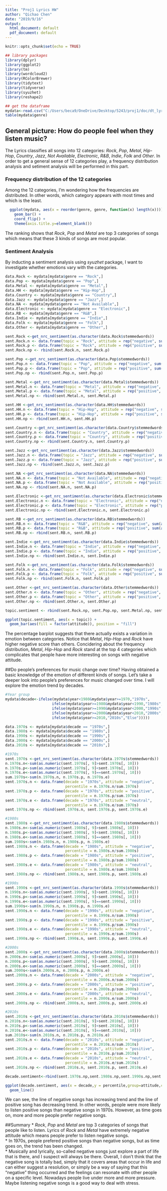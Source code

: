 ---
title: "Proj1 Lyrics HW"
author: "Qichao Chen"
date: "2019/9/16"
output:
  html_document: default
  pdf_document: default
---

```{r setup, include=FALSE}
knitr::opts_chunk$set(echo = TRUE)
```

```{r echo=FALSE, message=FALSE,warning=FALSE}
## library packages
library(dplyr)
library(ggplot2)
library(tm)
library(wordcloud2)
library(RColorBrewer)
library(tidytext)
library(tidyverse)
library(syuzhet)
library(reshape2)
```

```{r}
## get the dataframe
mydata<-read.csv("C:/Users/beca9/OneDrive/Desktop/5243/proj1/doc/dt_lyrics.csv")
table(mydata$genre)
```

## General picture: How do people feel when they listen music?
The Lyrics classifies all songs into 12 categories: *Rock*, *Pop*, *Metal*, *Hip-Hop*, *Country*, *Jazz*, *Not Available*, *Electronic*, *R&B*, *Indie*, *Folk* and *Other*. In order to get a general sense of 12 categories play, a frequency distribution analysis and setiment analysis will be performed in this part. 

### Frequency distribution of the 12 categories
Among the 12 categories, I'm wondering how the frequencies are distributed. In other words, which category appears with most times and which is the least.

```{r echo=FALSE, echo=FALSE, out.width="80%", fig.align='center'}

  ggplot(mydata, aes(x = reorder(genre, genre, function(x) length(x)))) + 
    geom_bar() + 
    coord_flip() +
    theme(axis.title.y=element_blank())
```

The ranking shows that *Rock*, *Pop* and *Metal* are top 3 categories of songs which means that these 3 kinds of songs are most popular.
  
### Sentiment Analysis 
By inducting a sentiment analysis using *syuzhet* package, I want to investigate whether emotions vary with the categories. 

```{r warning=FALSE, echo=FALSE, out.width="80%", fig.align='center'}
data.Rock <- mydata[mydata$genre == "Rock",]
data.Pop <- mydata[mydata$genre == "Pop",]
data.Metal <- mydata[mydata$genre == "Metal",]
data.HH <- mydata[mydata$genre == "Hip-Hop",]
data.Country <- mydata[mydata$genre == "Country",]
data.Jazz <- mydata[mydata$genre == "Jazz",]
data.NA <- mydata[mydata$genre == "Not Available",]
data.Electronic <- mydata[mydata$genre == "Electronic",]
data.RB <- mydata[mydata$genre == "R&B",]
data.Indie <- mydata[mydata$genre == "Indie",]
data.Folk <- mydata[mydata$genre == "Folk",]
data.Other <- mydata[mydata$genre == "Other",]

sent.Rock <-get_nrc_sentiment(as.character(data.Rock$stemmedwords))
sent.Rock.n <- data.frame(topic = "Rock", attitude = rep("negative", sum(as.numeric(sent.Rock[, 9]>=sent.Rock[, 10]))))
sent.Rock.p <- data.frame(topic = "Rock", attitude = rep("positive", sum(as.numeric(sent.Rock[, 9]<=sent.Rock[, 10]))))
sent.Rock.np <- rbind(sent.Rock.n, sent.Rock.p)

sent.Pop <-get_nrc_sentiment(as.character(data.Pop$stemmedwords))
sent.Pop.n <- data.frame(topic = "Pop", attitude = rep("negative", sum(as.numeric(sent.Pop[, 9]>=sent.Pop[, 10]))))
sent.Pop.p <- data.frame(topic = "Pop", attitude = rep("positive", sum(as.numeric(sent.Pop[, 9]<=sent.Pop[, 10]))))
sent.Pop.np <- rbind(sent.Pop.n, sent.Pop.p)

sent.Metal <-get_nrc_sentiment(as.character(data.Metal$stemmedwords))
sent.Metal.n <- data.frame(topic = "Metal", attitude = rep("negative", sum(as.numeric(sent.Metal[, 9]>=sent.Metal[, 10]))))
sent.Metal.p <- data.frame(topic = "Metal", attitude = rep("positive", sum(as.numeric(sent.Metal[, 9]<=sent.Metal[, 10]))))
sent.Metal.np <- rbind(sent.Metal.n, sent.Metal.p)

sent.HH <-get_nrc_sentiment(as.character(data.HH$stemmedwords))
sent.HH.n <- data.frame(topic = "Hip-Hop", attitude = rep("negative", sum(as.numeric(sent.HH[, 9]>=sent.HH[, 10]))))
sent.HH.p <- data.frame(topic = "Hip-Hop", attitude = rep("positive", sum(as.numeric(sent.HH[, 9]<=sent.HH[, 10]))))
sent.HH.np <- rbind(sent.HH.n, sent.HH.p)

sent.Country <-get_nrc_sentiment(as.character(data.Country$stemmedwords))
sent.Country.n <- data.frame(topic = "Country", attitude = rep("negative", sum(as.numeric(sent.Country[, 9]>=sent.Country[, 10]))))
sent.Country.p <- data.frame(topic = "Country", attitude = rep("positive", sum(as.numeric(sent.Country[, 9]<=sent.Country[, 10]))))
sent.Country.np <- rbind(sent.Country.n, sent.Country.p)

sent.Jazz <-get_nrc_sentiment(as.character(data.Jazz$stemmedwords))
sent.Jazz.n <- data.frame(topic = "Jazz", attitude = rep("negative", sum(as.numeric(sent.Jazz[, 9]>=sent.Jazz[, 10]))))
sent.Jazz.p <- data.frame(topic = "Jazz", attitude = rep("positive", sum(as.numeric(sent.Jazz[, 9]<=sent.Jazz[, 10]))))
sent.Jazz.np <- rbind(sent.Jazz.n, sent.Jazz.p)

sent.NA <-get_nrc_sentiment(as.character(data.NA$stemmedwords))
sent.NA.n <- data.frame(topic = "Not Available", attitude = rep("negative", sum(as.numeric(sent.NA[, 9]>=sent.NA[, 10]))))
sent.NA.p <- data.frame(topic = "Not Available", attitude = rep("positive", sum(as.numeric(sent.NA[, 9]<=sent.NA[, 10]))))
sent.NA.np <- rbind(sent.NA.n, sent.NA.p)

sent.Electronic <-get_nrc_sentiment(as.character(data.Electronic$stemmedwords))
sent.Electronic.n <- data.frame(topic = "Electronic", attitude = rep("negative", sum(as.numeric(sent.Electronic[, 9]>=sent.Electronic[, 10]))))
sent.Electronic.p <- data.frame(topic = "Electronic", attitude = rep("positive", sum(as.numeric(sent.Electronic[, 9]<=sent.Electronic[, 10]))))
sent.Electronic.np <- rbind(sent.Electronic.n, sent.Electronic.p)

sent.RB <-get_nrc_sentiment(as.character(data.RB$stemmedwords))
sent.RB.n <- data.frame(topic = "R&B", attitude = rep("negative", sum(as.numeric(sent.RB[, 9]>=sent.RB[, 10]))))
sent.RB.p <- data.frame(topic = "R&B", attitude = rep("positive", sum(as.numeric(sent.RB[, 9]<=sent.RB[, 10]))))
sent.RB.np <- rbind(sent.RB.n, sent.RB.p)

sent.Indie <-get_nrc_sentiment(as.character(data.Indie$stemmedwords))
sent.Indie.n <- data.frame(topic = "Indie", attitude = rep("negative", sum(as.numeric(sent.Indie[, 9]>=sent.Indie[, 10]))))
sent.Indie.p <- data.frame(topic = "Indie", attitude = rep("positive", sum(as.numeric(sent.Indie[, 9]<=sent.Indie[, 10]))))
sent.Indie.np <- rbind(sent.Indie.n, sent.Indie.p)

sent.Folk <-get_nrc_sentiment(as.character(data.Folk$stemmedwords))
sent.Folk.n <- data.frame(topic = "Folk", attitude = rep("negative", sum(as.numeric(sent.Folk[, 9]>=sent.Folk[, 10]))))
sent.Folk.p <- data.frame(topic = "Folk", attitude = rep("positive", sum(as.numeric(sent.Folk[, 9]<=sent.Folk[, 10]))))
sent.Folk.np <- rbind(sent.Folk.n, sent.Folk.p)

sent.Other <-get_nrc_sentiment(as.character(data.Other$stemmedwords))
sent.Other.n <- data.frame(topic = "Other", attitude = rep("negative", sum(as.numeric(sent.Other[, 9]>=sent.Other[, 10]))))
sent.Other.p <- data.frame(topic = "Other", attitude = rep("positive", sum(as.numeric(sent.Other[, 9]<=sent.Other[, 10]))))
sent.Other.np <- rbind(sent.Other.n, sent.Other.p)

topic.sentiment <- rbind(sent.Rock.np, sent.Pop.np, sent.Metal.np, sent.HH.np, sent.Country.np, sent.Jazz.np, sent.NA.np, sent.Electronic.np, sent.RB.np, sent.Indie.np, sent.Folk.np, sent.Other.np)

ggplot(topic.sentiment, aes(x = topic)) +
  geom_bar(aes(fill = factor(attitude)), position = "fill")

```

The percentage barplot suggests that there actually exists a variation in emotion between categories. Notice that *Metal*, *Hip-Hop* and *Rock* have higher negative score than others. Concidering about the frequency distribution, *Metal*, *Hip-Hop* and *Rock* stand at the top 4 categories which complicates that people have more interesting on songs with negative attitude.

##Do people's preferences for music change over time?
Having obtained a basic knowledge of the emotion of different kinds of songs. Let's take a deeper look into people's preferences for music changed over time. I will explore the emotion trend by decades.

```{r warning=FALSE, echo=FALSE, out.width="80%", fig.align='center'}
#Year group
mydata$decade<-ifelse(mydata$year<1980&mydata$year>=1970,"1970s",
                     ifelse(mydata$year>=1980&mydata$year<1990,"1980s",
                     ifelse(mydata$year>=1990&mydata$year<2000,"1990s",
                     ifelse(mydata$year>=2000&mydata$year<2010,"2000s",
                     ifelse(mydata$year>=2010,"2010s","Else")))))

data.1970s <- mydata[mydata$decade == "1970s",]
data.1980s <- mydata[mydata$decade == "1980s",]
data.1990s <- mydata[mydata$decade == "1990s",]
data.2000s <- mydata[mydata$decade == "2000s",]
data.2010s <- mydata[mydata$decade == "2010s",]

#1970s
sent.1970s <-get_nrc_sentiment(as.character(data.1970s$stemmedwords))
n.1970s.n<-sum(as.numeric(sent.1970s[, 9]>sent.1970s[, 10]))
n.1970s.p<-sum(as.numeric(sent.1970s[, 9]<sent.1970s[, 10]))
n.1970s.e<-sum(as.numeric(sent.1970s[, 9]==sent.1970s[, 10]))
sum.1970s<-sum(n.1970s.n, n.1970s.p, n.1970s.e)
sent.1970s.n <- data.frame(decade = "1970s", attitude = "negative", 
                           percentile = n.1970s.n/sum.1970s)
sent.1970s.p <- data.frame(decade = "1970s", attitude = "positive", 
                           percentile = n.1970s.p/sum.1970s)
sent.1970s.e <- data.frame(decade = "1970s", attitude = "neutral", 
                           percentile = n.1970s.e/sum.1970s)
sent.1970s.np <- rbind(sent.1970s.n, sent.1970s.p, sent.1970s.e)

#1980s
sent.1980s <-get_nrc_sentiment(as.character(data.1980s$stemmedwords))
n.1980s.n<-sum(as.numeric(sent.1980s[, 9]>sent.1980s[, 10]))
n.1980s.p<-sum(as.numeric(sent.1980s[, 9]<sent.1980s[, 10]))
n.1980s.e<-sum(as.numeric(sent.1980s[, 9]==sent.1980s[, 10]))
sum.1980s<-sum(n.1980s.n, n.1980s.p, n.1980s.e)
sent.1980s.n <- data.frame(decade = "1980s", attitude = "negative", 
                           percentile = n.1980s.n/sum.1980s)
sent.1980s.p <- data.frame(decade = "1980s", attitude = "positive", 
                           percentile = n.1980s.p/sum.1980s)
sent.1980s.e <- data.frame(decade = "1980s", attitude = "neutral", 
                           percentile = n.1980s.e/sum.1980s)
sent.1980s.np <- rbind(sent.1980s.n, sent.1980s.p, sent.1980s.e)

#1990s
sent.1990s <-get_nrc_sentiment(as.character(data.1990s$stemmedwords))
n.1990s.n<-sum(as.numeric(sent.1990s[, 9]>sent.1990s[, 10]))
n.1990s.p<-sum(as.numeric(sent.1990s[, 9]<sent.1990s[, 10]))
n.1990s.e<-sum(as.numeric(sent.1990s[, 9]==sent.1990s[, 10]))
sum.1990s<-sum(n.1990s.n, n.1990s.p, n.1990s.e)
sent.1990s.n <- data.frame(decade = "1990s", attitude = "negative", 
                           percentile = n.1990s.n/sum.1990s)
sent.1990s.p <- data.frame(decade = "1990s", attitude = "positive", 
                           percentile = n.1990s.p/sum.1990s)
sent.1990s.e <- data.frame(decade = "1990s", attitude = "neutral", 
                           percentile = n.1990s.e/sum.1990s)
sent.1990s.np <- rbind(sent.1990s.n, sent.1990s.p, sent.1990s.e)

#2000s
sent.2000s <-get_nrc_sentiment(as.character(data.2000s$stemmedwords))
n.2000s.n<-sum(as.numeric(sent.2000s[, 9]>sent.2000s[, 10]))
n.2000s.p<-sum(as.numeric(sent.2000s[, 9]<sent.2000s[, 10]))
n.2000s.e<-sum(as.numeric(sent.2000s[, 9]==sent.2000s[, 10]))
sum.2000s<-sum(n.2000s.n, n.2000s.p, n.2000s.e)
sent.2000s.n <- data.frame(decade = "2000s", attitude = "negative", 
                           percentile = n.2000s.n/sum.2000s)
sent.2000s.p <- data.frame(decade = "2000s", attitude = "positive", 
                           percentile = n.2000s.p/sum.2000s)
sent.2000s.e <- data.frame(decade = "2000s", attitude = "neutral", 
                           percentile = n.2000s.e/sum.2000s)
sent.2000s.np <- rbind(sent.2000s.n, sent.2000s.p, sent.2000s.e)

#2010s
sent.2010s <-get_nrc_sentiment(as.character(data.2010s$stemmedwords))
n.2010s.n<-sum(as.numeric(sent.2010s[, 9]>sent.2010s[, 10]))
n.2010s.p<-sum(as.numeric(sent.2010s[, 9]<sent.2010s[, 10]))
n.2010s.e<-sum(as.numeric(sent.2010s[, 9]==sent.2010s[, 10]))
sum.2010s<-sum(n.2010s.n, n.2010s.p, n.2010s.e)
sent.2010s.n <- data.frame(decade = "2010s", attitude = "negative", 
                           percentile = n.2010s.n/sum.2010s)
sent.2010s.p <- data.frame(decade = "2010s", attitude = "positive", 
                           percentile = n.2010s.p/sum.2010s)
sent.2010s.e <- data.frame(decade = "2010s", attitude = "neutral", 
                           percentile = n.2010s.e/sum.2010s)
sent.2010s.np <- rbind(sent.2010s.n, sent.2010s.p, sent.2010s.e)

decade.sentiment<-rbind(sent.1970s.np,sent.1980s.np,sent.1990s.np,sent.2000s.np,sent.2010s.np)

ggplot(decade.sentiment, aes(x = decade,y = percentile,group=attitude,color=attitude)) +
  geom_line()


```

We can see, the line of negative songs has increasing trend and the line of positive song has decreasing trend. In other words, people were more likely to listen positive songs than negative songs in 1970s. However, as time goes on, more and more people prefer negative songs.

##Summary
* *Rock*, *Pop* and *Metal* are top 3 categories of songs that people like to listen. Lyrics of *Rock* and *Metal* have extremely negative attitude which means people prefer to listen negative songs. \
* In 1970s, people prefered positive songs than negative songs, but as time goes on, the trend has been changed. \
* Musically and lyrically, so-called negative songs just explore a part of life that is there, and I suspect will always be there. Overall, I don't think that the negative song is totally bad, simply that it covers areas that occur in life and can either suggest a resolution, or simply be a way of saying that this "negative" thing occurred and the feelings can resonate with other people on a specific level. Nowadays people live under more and more pressure. Maybe listening negative songs is a good way to deal with stress.

 


